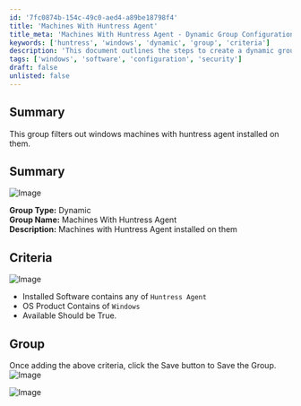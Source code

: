 ```yaml
---
id: '7fc0874b-154c-49c0-aed4-a89be18798f4'
title: 'Machines With Huntress Agent'
title_meta: 'Machines With Huntress Agent - Dynamic Group Configuration'
keywords: ['huntress', 'windows', 'dynamic', 'group', 'criteria']
description: 'This document outlines the steps to create a dynamic group that filters Windows machines with the Huntress Agent installed. It includes criteria for software installation and group management instructions.'
tags: ['windows', 'software', 'configuration', 'security']
draft: false
unlisted: false
---
```

## Summary

This group filters out windows machines with huntress agent installed on them.

## Summary

![Image](../../../static/img/Machines-with-Huntress-Agent/image_1.png)

**Group Type:** Dynamic  
**Group Name:** Machines With Huntress Agent  
**Description:** Machines with Huntress Agent installed on them  

## Criteria

![Image](../../../static/img/Machines-with-Huntress-Agent/image_2.png)

- Installed Software contains any of `Huntress Agent`
- OS Product Contains of `Windows`
- Available Should be True.

## Group

Once adding the above criteria, click the Save button to Save the Group.  
![Image](../../../static/img/Machines-with-Huntress-Agent/image_3.png)

![Image](../../../static/img/Machines-with-Huntress-Agent/image_4.png)












